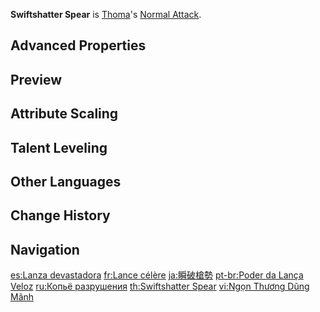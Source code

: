 {{Talent Infobox
|image         = Talent Swiftshatter Spear.png
|character     = Thoma
|type          = Normal Attack
|info          = '''Normal Attack'''<br>Performs up to 4 consecutive spear strikes.<br><br>'''Charged Attack'''<br>Consumes a certain amount of Stamina to lunge forward, dealing damage to opponents along the way.<br><br>'''Plunging Attack'''<br>Plunges from mid-air to strike the ground below, damaging opponents along the path and dealing [[AoE]] DMG upon impact.
|hit1          = 44.4–87.8%
|hit2          = 43.6–86.2%
|hit3          = 26.8–53%×2
|hit4          = 67.4–133.1%
|charged       = 113–222.9%
|chargedStamina= 25
|plunge        = 63.9–126.4%
|plungeLow     = 128–252.7%
|plungeHigh    = 160–315.6%
|scale_att1    = ATK
}}
'''Swiftshatter Spear''' is [[Thoma]]'s [[Normal Attack]].

==Advanced Properties==
{{Advanced Properties
|title   = Normal Attack 1-Hit
|gu      = 1U
|icdtag  = Normal Attack
|icdtype = 2.5s/3 Hits
|poise   = 41.3
|impulse = 3

|title2   = Normal Attack 2-Hit
|gu2      = 1U
|icdtag2  = Normal Attack
|icdtype2 = 2.5s/3 Hits
|poise2   = 40.58
|impulse2 = 3

|title3   = Normal Attack 3-Hit A
|gu3      = 1U
|icdtag3  = Normal Attack
|icdtype3 = 2.5s/3 Hits
|poise3   = 24.92
|impulse3 = 2

|title4   = Normal Attack 3-Hit B
|gu4      = 1U
|icdtag4  = Normal Attack
|icdtype4 = 2.5s/3 Hits
|poise4   = 24.92
|impulse4 = 3

|title5   = Normal Attack 4-Hit
|gu5      = 1U
|icdtag5  = Normal Attack
|icdtype5 = 2.5s/3 Hits
|poise5   = 62.66
|impulse5 = 6

|title6   = Charged Attack
|gu6      = 1U
|icdtag6  = Charged Attack
|icdtype6 = 0.5s
|poise6   = 120
|impulse6 = 5

|title7   = Plunging Attack Collision
|gu7      = 0U
|icdtag7  = none
|poise7   = 25
|impulse7 = 2

|title8   = Low Plunge
|gu8      = 1U
|icdtag8  = none
|poise8   = 100
|impulse8 = 4
|blunt8   = 1

|title9   = High Plunge
|gu9      = 1U
|icdtag9  = none
|poise9   = 150
|impulse9 = 7
|blunt9   = 1
}}

==Preview==
{{Preview
|file1    = Swiftshatter Spear Normal Preview
|caption1 = Normal Attack

|file2    = Swiftshatter Spear Charged Preview
|caption2 = Charged Attack

|file3    = Swiftshatter Spear Plunging Preview
|caption3 = Plunging Attack
}}

==Attribute Scaling==
{{Talent Scaling
|talentType=Normal Attack
|levels=11
|order=hit1,hit2,hit3,hit4,charged_title,charged,stamina,plunge_title,plunge,plungelow,plungehigh
|titles=1-Hit DMG (%),2-Hit DMG (%),3-Hit DMG (%),4-Hit DMG (%),Charged Attack,Charged Attack DMG (%),Charged Attack Stamina Cost,Plunging Attack,Plunge DMG (%),Low Plunge DMG (%),High Plunge DMG (%)
|hit1_1=44.39
|hit1_2=48.01
|hit1_3=51.62
|hit1_4=56.78
|hit1_5=60.4
|hit1_6=64.53
|hit1_7=70.2
|hit1_8=75.88
|hit1_9=81.56
|hit1_10=87.75
|hit1_11=93.95
|hit2_1=43.63
|hit2_2=47.18
|hit2_3=50.73
|hit2_4=55.8
|hit2_5=59.35
|hit2_6=63.41
|hit2_7=68.99
|hit2_8=74.57
|hit2_9=80.15
|hit2_10=86.24
|hit2_11=92.33
|hit3_1=26.79×2
|hit3_2=28.97×2
|hit3_3=31.15×2
|hit3_4=34.27×2
|hit3_5=36.45×2
|hit3_6=38.94×2
|hit3_7=42.36×2
|hit3_8=45.79×2
|hit3_9=49.22×2
|hit3_10=52.95×2
|hit3_11=56.69×2
|hit4_1=67.36
|hit4_2=72.84
|hit4_3=78.32
|hit4_4=86.15
|hit4_5=91.63
|hit4_6=97.9
|hit4_7=106.52
|hit4_8=115.13
|hit4_9=123.75
|hit4_10=133.14
|hit4_11=142.54
|charged_1=112.75
|charged_2=121.92
|charged_3=131.1
|charged_4=144.21
|charged_5=153.39
|charged_6=163.88
|charged_7=178.3
|charged_8=192.72
|charged_9=207.14
|charged_10=222.87
|charged_11=238.6
|stamina=25
|plunge_1=63.93
|plunge_2=69.14
|plunge_3=74.34
|plunge_4=81.77
|plunge_5=86.98
|plunge_6=92.92
|plunge_7=101.1
|plunge_8=109.28
|plunge_9=117.46
|plunge_10=126.38
|plunge_11=135.3
|plungelow_1=127.84
|plungelow_2=138.24
|plungelow_3=148.65
|plungelow_4=163.51
|plungelow_5=173.92
|plungelow_6=185.81
|plungelow_7=202.16
|plungelow_8=218.51
|plungelow_9=234.86
|plungelow_10=252.7
|plungelow_11=270.54
|plungehigh_1=159.68
|plungehigh_2=172.67
|plungehigh_3=185.67
|plungehigh_4=204.24
|plungehigh_5=217.23
|plungehigh_6=232.09
|plungehigh_7=252.51
|plungehigh_8=272.93
|plungehigh_9=293.36
|plungehigh_10=315.64
|plungehigh_11=337.92
}}

==Talent Leveling==
{{Talent Upgrade|Thoma}}

==Other Languages==
{{Other Languages
|en      = Swiftshatter Spear
|zhs     = 迅破枪势
|zhs_rm  = Xùn Pò Qiāng Shì
|zht     = 迅破槍勢
|zht_rm  = Xùn Pò Qiāng Shì
|zh_tl   = Swift-Breaking Spear Force
|ja      = 瞬破槍勢
|ja_rm   = Shunpa Sousei{{assumed}}
|ja_tl   = Instant-Breaking Spear Force
|ko      = 신속한 창의 기세
|ko_rm   = Sinsokhan Chang-ui Gise
|ko_tl   = Quick Spear's Vigor
|es      = Lanza devastadora
|es_tl   = Devastating Spear
|fr      = Lance célère
|fr_tl   = Swift Spear
|ru      = Копьё разрушения
|ru_tl   = Spear of Destruction
|th      = Swiftshatter Spear
|vi      = Ngọn Thương Dũng Mãnh
|vi_tl   = 
|de      = Schneller Schmetterspeer
|de_tl   = Swift Shatterspear
|id      = Swiftshatter Spear
|pt      = Poder da Lança Veloz
|pt_tl   = Swift Spear's Power
|tr      = Hızlı Mızrak Saldırısı
|tr_tl   = Swift Spear Attack
|it      = Lancia spezzacelere
|it_tl   = Swiftshatter Spear
}}

==Change History==
{{Change History|2.2}}

==Navigation==
{{Talent Navbox|Thoma}}

[[es:Lanza devastadora]]
[[fr:Lance célère]]
[[ja:瞬破槍勢]]
[[pt-br:Poder da Lança Veloz]]
[[ru:Копьё разрушения]]
[[th:Swiftshatter Spear]]
[[vi:Ngọn Thương Dũng Mãnh]]